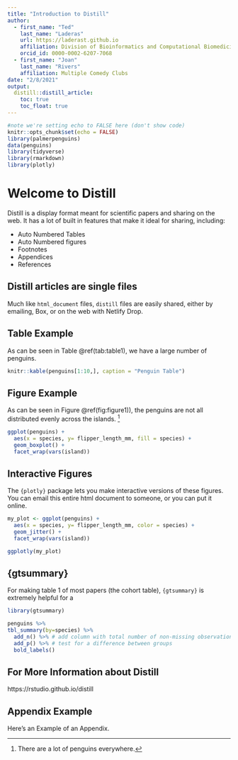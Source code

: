 ```yaml
---
title: "Introduction to Distill"
author: 
  - first_name: "Ted"
    last_name: "Laderas"
    url: https://laderast.github.io
    affiliation: Division of Bioinformatics and Computational Biomedicine, Medical Informatics and Clinical Epidemiology; Knight Cancer Institute, Oregon Health & Science University
    orcid_id: 0000-0002-6207-7068
  - first_name: "Joan"
    last_name: "Rivers"
    affiliation: Multiple Comedy Clubs
date: "2/8/2021"
output: 
  distill::distill_article:
    toc: true
    toc_float: true
---
```


```r
#note we're setting echo to FALSE here (don't show code)
knitr::opts_chunk$set(echo = FALSE)
library(palmerpenguins)
data(penguins)
library(tidyverse)
library(rmarkdown)
library(plotly)
```

# Welcome to Distill

Distill is a display format meant for scientific papers and sharing on the web. It has a lot of built in features that make it ideal for sharing, including:

- Auto Numbered Tables 
- Auto Numbered figures
- Footnotes
- Appendices
- References

## Distill articles are single files

Much like `html_document` files, `distill` files are easily shared, either by emailing, Box, or on the web with Netlify Drop.

## Table Example

As can be seen in Table \@ref(tab:table1), we have a large number of penguins.

```r
knitr::kable(penguins[1:10,], caption = "Penguin Table")
```

## Figure Example

As can be seen in Figure \@ref(fig:figure1)), the penguins are not all distributed evenly across the islands. ^[There are a lot of penguins everywhere.]

```r
ggplot(penguins) +
  aes(x = species, y= flipper_length_mm, fill = species) +
  geom_boxplot() +
  facet_wrap(vars(island))
```

## Interactive Figures

The `{plotly}` package lets you make interactive versions of these figures. You can email this entire html document to someone, or you can put it online.

```r
my_plot <- ggplot(penguins) +
  aes(x = species, y= flipper_length_mm, color = species) +
  geom_jitter() +
  facet_wrap(vars(island))

ggplotly(my_plot)
```

## {gtsummary}

For making table 1 of most papers (the cohort table), `{gtsummary}` is extremely helpful for a 

```r
library(gtsummary)

penguins %>%
tbl_summary(by=species) %>% 
  add_n() %>% # add column with total number of non-missing observations
  add_p() %>% # test for a difference between groups
  bold_labels() 
```


## For More Information about Distill

https://rstudio.github.io/distill

## Appendix Example {.appendix}

Here's an Example of an Appendix.